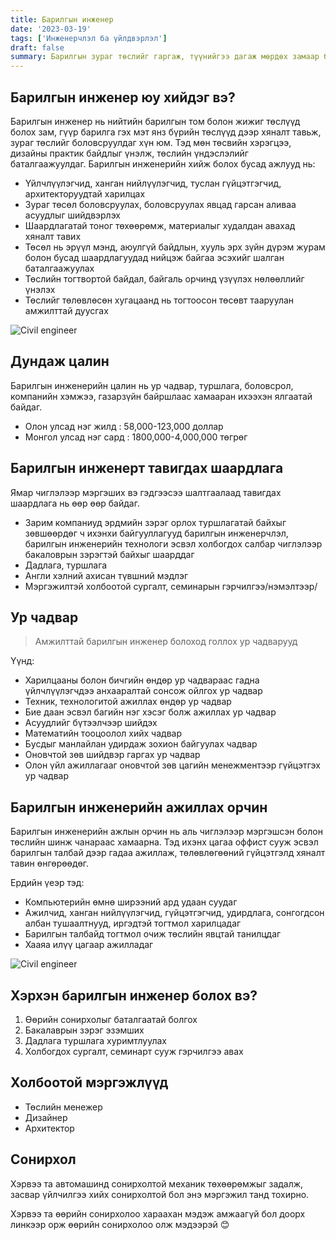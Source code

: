 ```yaml
---
title: Барилгын инженер
date: '2023-03-19'
tags: ['Инженерчлэл ба үйлдвэрлэл']
draft: false
summary: Барилгын зураг төслийг гаргаж, түүнийгээ дагаж мөрдөх замаар барилгын инженерүүд бидний хүрээлэн буй орчныг бүрдүүлдэг. Тэд барилгын төслүүдэд хяналт тавьж, цаг хугацаа болон төсөвт багтаан үүргээ гүйцэтгэнэ.
---
```


## Барилгын инженер юу хийдэг вэ?

Барилгын инженер нь нийтийн барилгын том болон жижиг төслүүд болох зам, гүүр барилга гэх мэт янз бүрийн төслүүд дээр хяналт тавьж, зураг төслийг боловсруулдаг хүн юм. Тэд мөн төсвийн хэрэгцээ, дизайны практик байдлыг үнэлж, төслийн үндэслэлийг баталгаажуулдаг. Барилгын инженерийн хийж болох бусад ажлууд нь:

- Үйлчлүүлэгчид, ханган нийлүүлэгчид, туслан гүйцэтгэгчид, архитекторуудтай харилцах
- Зураг төсөл боловсруулах, боловсруулах явцад гарсан аливаа асуудлыг шийдвэрлэх
- Шаардлагатай тоног төхөөрөмж, материалыг худалдан авахад хяналт тавих
- Төсөл нь эрүүл мэнд, аюулгүй байдлын, хууль эрх зүйн дүрэм журам болон бусад шаардлагуудад нийцэж байгаа эсэхийг шалган баталгаажуулах
- Төслийн тогтвортой байдал, байгаль орчинд үзүүлэх нөлөөллийг үнэлэх
- Төслийг төлөвлөсөн хугацаанд нь тогтоосон төсөвт тааруулан амжилттай дуусгах

![Civil engineer](https://wallpapers.com/images/hd/helmet-for-civil-engineering-eb0kjqx8al9rsjkk.jpg)

## Дундаж цалин

Барилгын инженерийн цалин нь ур чадвар, туршлага, боловсрол, компанийн хэмжээ, газарзүйн байршлаас хамааран ихээхэн ялгаатай байдаг.

- Олон улсад нэг жилд : 58,000-123,000 доллар
- Монгол улсад нэг сард : 1800,000-4,000,000 төгрөг

## Барилгын инженерт тавигдах шаардлага

Ямар чиглэлээр мэргэших вэ гэдгээсээ шалтгаалаад тавигдах шаардлага нь өөр өөр байдаг.

- Зарим компаниуд эрдмийн зэрэг орлох туршлагатай байхыг зөвшөөрдөг ч ихэнхи байгууллагууд барилгын инженерчлэл, барилгын инженерийн технологи эсвэл холбогдох салбар чиглэлээр бакаловрын зэрэгтэй байхыг шаарддаг
- Дадлага, туршлага
- Англи хэлний ахисан түвшний мэдлэг
- Мэргэжилтэй холбоотой сургалт, семинарын гэрчилгээ/нэмэлтээр/

## Ур чадвар

> Амжилттай барилгын инженер болоход голлох ур чадварууд

Үүнд:

- Харилцааны болон бичгийн өндөр ур чадвараас гадна үйлчлүүлэгчдээ анхааралтай сонсож ойлгох ур чадвар
- Техник, технологитой ажиллах өндөр ур чадвар
- Бие даан эсвэл багийн нэг хэсэг болж ажиллах ур чадвар
- Асуудлийг бүтээлчээр шийдэх
- Математийн тооцоолол хийх чадвар
- Бусдыг манлайлан удирдаж зохион байгуулах чадвар
- Оновчтой зөв шийдвэр гаргах ур чадвар
- Олон үйл ажиллагааг оновчтой зөв цагийн менежментээр гүйцэтгэх ур чадвар

## Барилгын инженерийн ажиллах орчин

Барилгын инженерийн ажлын орчин нь аль чиглэлээр мэргэшсэн болон төслийн шинж чанараас хамаарна. Тэд ихэнх цагаа оффист сууж эсвэл барилгын талбай дээр гадаа ажиллаж, төлөвлөгөөний гүйцэтгэлд хяналт тавин өнгөрөөдөг.

Ердийн үеэр тэд:

- Компьютерийн өмнө ширээний ард удаан суудаг
- Ажилчид, ханган нийлүүлэгчид, гүйцэтгэгчид, удирдлага, сонгогдсон албан тушаалтнууд, иргэдтэй тогтмол харилцадаг
- Барилгын талбайд тогтмол очиж төслийн явцтай танилцдаг
- Хааяа илүү цагаар ажилладаг

![Civil engineer](https://media.istockphoto.com/id/1277750229/photo/engineer-architect-construction-worker-on-construction-site-with-tablet-computer.jpg?s=612x612&w=0&k=20&c=Z6pplzresDgWfK9uzkuaD2hLm_c3XboFIdIqc8UnkqA=)

## Хэрхэн барилгын инженер болох вэ?

1. Өөрийн сонирхолыг баталгаатай болгох
2. Бакалаврын зэрэг эзэмших
3. Дадлага туршлага хуримтлуулах
4. Холбогдох сургалт, семинарт сууж гэрчилгээ авах

## Холбоотой мэргэжлүүд

- Төслийн менежер
- Дизайнер
- Архитектор

## Сонирхол

Хэрвээ та автомашинд сонирхолтой механик төхөөрөмжыг задалж, засвар үйлчилгээ хийх сонирхолтой бол энэ мэргэжил танд тохирно.

Хэрвээ та өөрийн сонирхолоо хараахан мэдэж амжаагүй бол доорх линкээр орж өөрийн сонирхолоо олж мэдээрэй 😊
